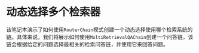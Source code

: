 # 动态选择多个检索器

该笔记本演示了如何使用`RouterChain`模式创建一个动态选择使用哪个检索系统的链。具体来说，我们将展示如何使用`MultiRetrievalQAChain`创建一个问答链，该链会根据给定的问题选择最相关的检索问答链，并使用它来回答问题。


<Example/>
